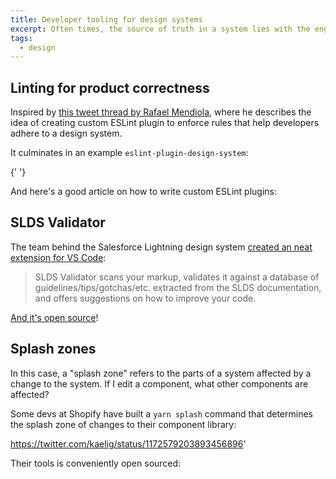 ```yaml
---
title: Developer tooling for design systems
excerpt: Often times, the source of truth in a system lies with the engineers, not the designers. Making sure devs can maintain the system is essential.
tags:
  - design
---
```


## Linting for product correctness

Inspired by [this tweet thread by Rafael Mendiola](https://twitter.com/GroundControl/status/1176512381519912961), where he describes the idea of creating custom ESLint plugin to enforce rules that help developers adhere to a design system.

It culminates in an example `eslint-plugin-design-system`:

<Bookmark url='https://github.com/dslounge/eslint-plugin-design-system/' />{' '}

And here's a good article on how to write custom ESLint plugins:

<Bookmark url='https://flexport.engineering/writing-custom-lint-rules-for-your-picky-developers-67732afa1803' />

## SLDS Validator

The team behind the Salesforce Lightning design system [created an neat extension for VS Code](https://medium.com/salesforce-ux/slds-vs-code-win-403d7edd22ac):

> SLDS Validator scans your markup, validates it against a database of guidelines/tips/gotchas/etc. extracted from the SLDS documentation, and offers suggestions on how to improve your code.

[And it's open source](https://github.com/forcedotcom/salesforcedx-vscode-slds)!

## Splash zones

In this case, a "splash zone" refers to the parts of a system affected by a change to the system. If I edit a component, what other components are affected?

Some devs at Shopify have built a `yarn splash` command that determines the splash zone of changes to their component library:

https://twitter.com/kaelig/status/1172579203893456896'

Their tools is conveniently open sourced:

<Bookmark url='https://github.com/Shopify/polaris-react/tree/master/scripts/splash' />
